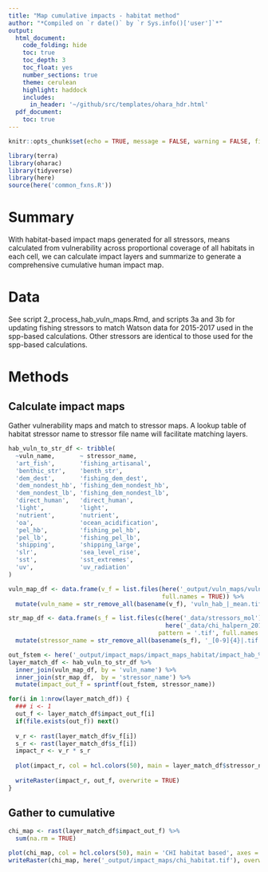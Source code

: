 ```yaml
---
title: "Map cumulative impacts - habitat method"
author: "*Compiled on `r date()` by `r Sys.info()['user']`*"
output: 
  html_document:
    code_folding: hide
    toc: true
    toc_depth: 3
    toc_float: yes
    number_sections: true
    theme: cerulean
    highlight: haddock
    includes: 
      in_header: '~/github/src/templates/ohara_hdr.html'
  pdf_document:
    toc: true
---
```


``` r

knitr::opts_chunk$set(echo = TRUE, message = FALSE, warning = FALSE, fig.height = 4, fig.width = 7)

library(terra)
library(oharac)
library(tidyverse)
library(here)
source(here('common_fxns.R'))
```

# Summary

With habitat-based impact maps generated for all stressors, means calculated from vulnerability across proportional coverage of all habitats in each cell, we can calculate impact layers and summarize to generate a comprehensive cumulative human impact map.

# Data

See script 2_process_hab_vuln_maps.Rmd, and scripts 3a and 3b for updating fishing stressors to match Watson data for 2015-2017 used in the spp-based calculations.  Other stressors are identical to those used for the spp-based calculations.

# Methods

## Calculate impact maps

Gather vulnerability maps and match to stressor maps.  A lookup table of habitat stressor name to stressor file name will facilitate matching layers.

```r
hab_vuln_to_str_df <- tribble(
  ~vuln_name,       ~ stressor_name,
  'art_fish',       'fishing_artisanal',
  'benthic_str',    'benth_str',
  'dem_dest',       'fishing_dem_dest',
  'dem_nondest_hb', 'fishing_dem_nondest_hb',
  'dem_nondest_lb', 'fishing_dem_nondest_lb',
  'direct_human',   'direct_human',
  'light',          'light',
  'nutrient',       'nutrient',
  'oa',             'ocean_acidification',
  'pel_hb',         'fishing_pel_hb',
  'pel_lb',         'fishing_pel_lb',
  'shipping',       'shipping_large',
  'slr',            'sea_level_rise',
  'sst',            'sst_extremes',
  'uv',             'uv_radiation'
)
```

```r
vuln_map_df <- data.frame(v_f = list.files(here('_output/vuln_maps/vuln_maps_habitat'), 
                                           full.names = TRUE)) %>%
  mutate(vuln_name = str_remove_all(basename(v_f), 'vuln_hab_|_mean.tif'))

str_map_df <- data.frame(s_f = list.files(c(here('_data/stressors_mol'), 
                                            here('_data/chi_halpern_2019/fishing_updated')),
                                          pattern = '.tif', full.names = TRUE)) %>%
  mutate(stressor_name = str_remove_all(basename(s_f), '_[0-9]{4}|.tif'))

out_fstem <- here('_output/impact_maps/impact_maps_habitat/impact_hab_%s.tif')
layer_match_df <- hab_vuln_to_str_df %>%
  inner_join(vuln_map_df, by = 'vuln_name') %>%
  inner_join(str_map_df,  by = 'stressor_name') %>%
  mutate(impact_out_f = sprintf(out_fstem, stressor_name))

for(i in 1:nrow(layer_match_df)) {
  ### i <- 1
  out_f <- layer_match_df$impact_out_f[i]
  if(file.exists(out_f)) next()
  
  v_r <- rast(layer_match_df$v_f[i])
  s_r <- rast(layer_match_df$s_f[i])
  impact_r <- v_r * s_r
  
  plot(impact_r, col = hcl.colors(50), main = layer_match_df$stressor_name[i], axes = FALSE)
  
  writeRaster(impact_r, out_f, overwrite = TRUE)
}

```

## Gather to cumulative

```r
chi_map <- rast(layer_match_df$impact_out_f) %>%
  sum(na.rm = TRUE)

plot(chi_map, col = hcl.colors(50), main = 'CHI habitat based', axes = FALSE)
writeRaster(chi_map, here('_output/impact_maps/chi_habitat.tif'), overwrite = TRUE)
```



